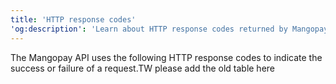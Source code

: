```yaml
---  
title: 'HTTP response codes'  
'og:description': 'Learn about HTTP response codes returned by Mangopay&apos;s REST API and what they mean.'  
---  
```


The Mangopay API uses the following HTTP response codes to indicate the success or failure of a request.TW please add the old table here